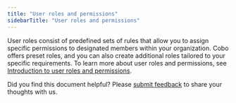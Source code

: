 ```yaml
---
title: "User roles and permissions"
sidebarTitle: "User roles and permissions"
---
```


User roles consist of predefined sets of rules that allow you to assign specific permissions to designated members within your organization. Cobo offers preset roles, and you can also create additional roles tailored to your specific requirements. To learn more about user roles and permissions, see [Introduction to user roles and permissions](/en/portal/organization/roles-and-permissions).

<Tip>Did you find this document helpful? Please [submit feedback](https://forms.zohopublic.com/cobo/form/DocumentFeedbackForm/formperma/QvLOhxJv1_JMsJ-1dleZ8Itb_7rzN-LtgvsDdxosoVI?referrername=manuals) to share your thoughts with us.</Tip>
